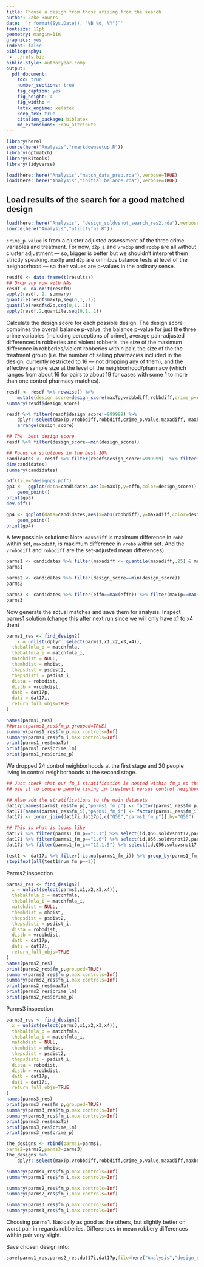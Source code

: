 ```yaml
---
title: Choose a design from those arising from the search
author: Jake Bowers
date: '`r format(Sys.Date(), "%B %d, %Y")`'
fontsize: 11pt
geometry: margin=1in
graphics: yes
indent: false
bibliography:
 - ../refs.bib
biblio-style: authoryear-comp
output:
  pdf_document:
    toc: true
    number_sections: true
    fig_caption: yes
    fig_height: 4
    fig_width: 4
    latex_engine: xelatex
    keep_tex: true
    citation_package: biblatex
    md_extensions: +raw_attribute
---
```



```r
library(here)
source(here("Analysis","rmarkdownsetup.R"))
library(optmatch)
library(RItools)
library(tidyverse)
```

```r
load(here::here("Analysis","match_data_prep.rda"),verbose=TRUE)
load(here::here("Analysis","initial_balance.rda"),verbose=TRUE)
```

## Load results of the search for a good matched design

```r
load(here::here("Analysis", "design_soldvsnot_search_res2.rda"),verbose=TRUE)
source(here("Analysis","utilityfns.R"))
```

`crime_p.value` is from a cluster adjusted assessment of the three crime
variables and treatment. For now, `d2p_i` and `vrobbp` and `robbp` are all
without cluster adjustment --- so, bigger is better but we shouldn't interpret
them strictly speaking. `maxTp` and `d2p` are omnibus balance tests at level of
the neighborhood --- so their values are p-values in the ordinary sense.

```r
resdf0 <- data.frame(t(results))
## Drop any row with NAs
resdf <- na.omit(resdf0)
apply(resdf, 2, summary)
quantile(resdf$maxTp,seq(0,1,.1))
quantile(resdf$d2p,seq(0,1,.1))
apply(resdf,2,quantile,seq(0,1,.1))
```

Calculate the design score for each possible design. The design score combines
the overall balance p-value, the balance p-value for just the three crime
variables (including perceptions of crime), average pair-adjusted differences in
robberies and violent robberis, the size of the maximum difference in
robberies/violent robberies within pair, the size of the the treatment group
(i.e. the number of selling pharmacies included in the design, currently
restricted to 16 --- not dropping any of them), and the effective sample size
at the level of the neighborhood/pharmacy (which ranges from about 16 for pairs
to about 19 for cases with some 1 to more than one control pharmacy matches).

```r
resdf <- resdf %>% rowwise() %>%
    mutate(design_score=design_score(maxTp,vrobbdiff,robbdiff,crime_p=crime_p.value,maxrobbdiff=maxadiff,maxvrobbdiff = maxbdiff,n_trt,effn)) %>% ungroup()
summary(resdf$design_score)

resdf %>% filter(resdf$design_score!=999999) %>%
    dplyr::select(maxTp,vrobbdiff,robbdiff,crime_p.value,maxadiff, maxbdiff,n_trt,effn,effn_i,design_score) %>%
    arrange(design_score)

## The  best design score
resdf %>% filter(design_score==min(design_score))

## Focus on solutions in the best 10%
candidates <- resdf %>% filter(resdf$design_score!=999999)  %>% filter(design_score<quantile(design_score,.05))
dim(candidates)
summary(candidates)
```


```r
pdf(file="designps.pdf")
gp3 <-  ggplot(data=candidates,aes(x=maxTp,y=effn,color=design_score)) +
	geom_point()
print(gp3)
dev.off()

gp4 <- ggplot(data=candidates,aes(x=abs(robbdiff),y=maxadiff,color=design_score)) +
	geom_point()
print(gp4)

```

A few possible solutions: Note: `maxadiff` is maximum
difference in `robb` within set, `maxbdiff`, is maximum difference in `vrobb`
within set. And the `vrobbdiff` and `robbdiff` are the set-adjusted mean
differences).


```r


parms1 <- candidates %>% filter(maxadiff <= quantile(maxadiff,.25) & maxbdiff <= quantile(maxbdiff,.25) & abs(robbdiff) <= median(abs(robbdiff))) %>% filter(maxTp==max(maxTp))
parms1

parms2 <- candidates %>% filter(design_score==min(design_score))
parms2

parms3 <- candidates %>% filter(effn==max(effn)) %>% filter(maxTp==max(maxTp))
parms3
```

Now generate the actual matches and save them for analysis.
Inspect parms1 solution (change this after next run since we will only have x1
to x4 then)

```r
parms1_res <- find_design2(
    x = unlist(dplyr::select(parms1,x1,x2,x3,x4)),
  thebalfmla_b = matchfmla,
  thebalfmla_i = matchfmla_i,
  matchdist = NULL,
  themhdist = mhdist,
  thepsdist = psdist2,
  thepsdisti = psdist_i,
  dista = robbdist,
  distb = vrobbdist,
  datb = dat17p,
  dati = dat17i,
  return_full_objs=TRUE
)

names(parms1_res)
##print(parms1_res$fm_p,grouped=TRUE)
summary(parms1_res$fm_p,max.controls=Inf)
summary(parms1_res$fm_i,max.controls=Inf)
print(parms1_res$maxTp)
print(parms1_res$crime_lm)
print(parms1_res$crime_p)
```

We dropped 24 control neighborhoods at the first stage and 20 people living in
control neighborhoods at the second stage.

```r
## Just check that our fm_i stratification is nested within fm_p so that we can
## use it to compare people living in treatment versus control neighborhoods.

## Also add the stratifications to the main datasets
dat17p[names(parms1_res$fm_p),"parms1_fm_p"] <- factor(parms1_res$fm_p)
dat17i[names(parms1_res$fm_i),"parms1_fm_i"] <- factor(parms1_res$fm_i)
dat17i <- inner_join(dat17i,dat17p[,c("Q56","parms1_fm_p")],by="Q56")

## This is what is looks like
dat17i %>% filter(parms1_fm_p=="1.1") %>% select(id,Q56,soldvsnot17,parms1_fm_p,parms1_fm_i) %>% arrange(parms1_fm_i,desc(soldvsnot17),Q56)
dat17i %>% filter(parms1_fm_p=="1.6") %>% select(id,Q56,soldvsnot17,parms1_fm_p,parms1_fm_i) %>% arrange(parms1_fm_i,desc(soldvsnot17),Q56)
dat17i %>% filter(parms1_fm_i=="12.1.5") %>% select(id,Q56,soldvsnot17,parms1_fm_p,parms1_fm_i) %>% arrange(parms1_fm_i,desc(soldvsnot17),Q56)

test1 <- dat17i %>% filter(!is.na(parms1_fm_i)) %>% group_by(parms1_fm_i) %>% summarize(num_fm_p=length(unique(parms1_fm_p)))
stopifnot(all(test1$num_fm_p==1))
```

Parms2 inspection

```r
parms2_res <- find_design2(
  x = unlist(select(parms2,x1,x2,x3,x4)),
  thebalfmla_b = matchfmla,
  thebalfmla_i = matchfmla_i,
  matchdist = NULL,
  themhdist = mhdist,
  thepsdist = psdist2,
  thepsdisti = psdist_i,
  dista = robbdist,
  distb = vrobbdist,
  datb = dat17p,
  dati = dat17i,
  return_full_objs=TRUE
)
names(parms2_res)
print(parms2_res$fm_p,grouped=TRUE)
summary(parms2_res$fm_p,max.controls=Inf)
summary(parms2_res$fm_i,max.controls=Inf)
print(parms2_res$maxTp)
print(parms2_res$crime_lm)
print(parms2_res$crime_p)
```


Parms3 inspection

```r
parms3_res <- find_design2(
  x = unlist(select(parms3,x1,x2,x3,x4)),
  thebalfmla_b = matchfmla,
  thebalfmla_i = matchfmla_i,
  matchdist = NULL,
  themhdist = mhdist,
  thepsdist = psdist2,
  thepsdisti = psdist_i,
  dista = robbdist,
  distb = vrobbdist,
  datb = dat17p,
  dati = dat17i,
  return_full_objs=TRUE
)
names(parms3_res)
print(parms3_res$fm_p,grouped=TRUE)
summary(parms3_res$fm_p,max.controls=Inf)
summary(parms3_res$fm_i,max.controls=Inf)
print(parms3_res$maxTp)
print(parms3_res$crime_lm)
print(parms3_res$crime_p)
```




```r
the_designs <- rbind(parms1=parms1,
parms2=parms2,parms3=parms3)
the_designs %>%
    dplyr::select(maxTp,vrobbdiff,robbdiff,crime_p.value,maxadiff,maxbdiff,n,n_trt,n_ctrl,effn,effn_i,design_score)

summary(parms1_res$fm_p,max.controls=Inf)
summary(parms1_res$fm_i,max.controls=Inf)

summary(parms2_res$fm_p,max.controls=Inf)
summary(parms2_res$fm_i,max.controls=Inf)

summary(parms3_res$fm_p,max.controls=Inf)
summary(parms3_res$fm_i,max.controls=Inf)

```

Choosing parms1. Basically as good as the others, but slightly better on worst
pair in regards robberies. Differences in mean robbery differences within pair
very slight.

Save chosen design info:

```r
save(parms1_res,parms2_res,dat17i,dat17p,file=here("Analysis","design_soldvsnot.rda"))
```






